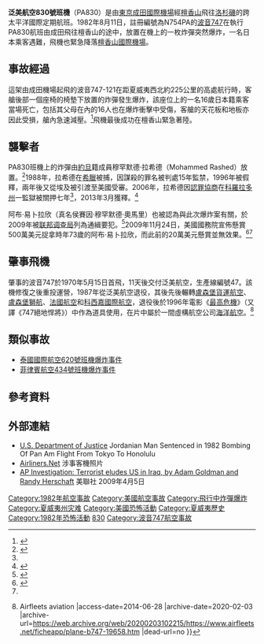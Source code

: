{{Infobox Airliner accident
|name= 泛美航空830號班機爆炸事件
|Crash image= Boeing 747-121, Pan American World Airways - Pan Am AN1937372.jpg
|Image caption= 涉事航機，1983年攝於[[倫敦希斯路機場|倫敦希斯路機場]]
|Date= 1982年8月11日
|Type= 炸彈爆炸（[[恐怖襲擊|恐怖襲擊]]）
|Site= [[太平洋|太平洋]]（[[夏威夷州|夏威夷州]]西北）
|Coordinates= 
|Fatalities= 1
|Injuries= 16
|Aircraft Type= [[波音747|波音747-121]]
|Operator= [[泛美航空|泛美航空]]
|Origin= {{JPN}}[[成田國際機場|新東京國際機場]]<small>（成田機場）</small>
|Last stopover= {{USA}}[[檀香山國際機場|檀香山國際機場]]
|Destination= {{USA}}[[洛杉磯國際機場|洛杉磯國際機場]]
|Tail Number= N754PA
|Ship name= ''Clipper Ocean Rover''（海洋漫遊者快帆號）
|Passengers= 264（一說270）
|Crew= 10（一說15）
|Survivors= 273（一說284）
}}

'''泛美航空830號班機'''（PA830）是由[[東京|東京]][[成田國際機場|成田國際機場]]經[[檀香山|檀香山]]飛往[[洛杉磯|洛杉磯]]的跨太平洋國際定期航班。1982年8月11日，註冊編號為N754PA的[[波音747|波音747]]在執行PA830航班由成田飛往檀香山的途中，放置在機上的一枚炸彈突然爆炸，一名日本乘客遇難，飛機也緊急降落[[檀香山國際機場|檀香山國際機場]]。

== 事故經過 ==
這架由成田機場起飛的波音747-121在距夏威夷西北約225公里的{{convert|36000|ft}}高處航行時，客艙後部一個座椅的椅墊下放置的炸彈發生爆炸，該座位上的一名16歲日本籍乘客當場死亡，包括其父母在內的16人也在爆炸衝擊中受傷，客艙的天花板和地板亦因此受損，艙內急速減壓。<ref>{{cite web|url=http://news.google.com/newspapers?nid=799&dat=19820817&id=KQ4LAAAAIBAJ&sjid=yVEDAAAAIBAJ&pg=6692,4644380|title=FBI investigates airplane explosion|access-date=2014-06-28|archive-date=2021-11-27|archive-url=https://web.archive.org/web/20211127012230/https://news.google.com/newspapers?nid=799&dat=19820817&id=KQ4LAAAAIBAJ&sjid=yVEDAAAAIBAJ&pg=6692%2C4644380|dead-url=no}}</ref>飛機最後成功在檀香山緊急著陸。

== 襲擊者 ==
PA830班機上的炸彈由[[約旦|約旦]]籍{{link-en|5月15日組織|15 May Organization}}成員穆罕默德·拉希德（Mohammed Rashed）放置。<ref name="xinhua">{{cite news|url=http://news.xinhuanet.com/mil/2009-11/26/content_12543273.htm|title=美国悬赏500万美元抓捕巴勒斯坦“炸弹人”|work=[[中国日报|中国日报]]|date=2009-11-26|accessdate=2014-06-28}}</ref>1988年，拉希德在[[希臘|希臘]]被捕，因謀殺的罪名被判處15年監禁，1996年被假釋，兩年後又從埃及被引渡至美國受審。2006年，拉希德因[[認罪協商|認罪協商]]在[[科羅拉多州|科羅拉多州]]一監獄被關押七年<ref name="xinhua"/>，2013年3月獲釋。<ref>{{cite web|url=http://www.nydailynews.com/news/world/airline-bomber-set-released-prison-article-1.1290609|title=Airline bomber convicted in 1982 Pan Am attack set to be released from federal prison|access-date=2014-06-28|archive-date=2020-02-03|archive-url=https://web.archive.org/web/20200203102153/https://www.nydailynews.com/news/world/airline-bomber-set-released-prison-article-1.1290609|dead-url=no}}</ref>

阿布·易卜拉欣（真名侯賽因·穆罕默德·奧馬里）也被認為與此次爆炸案有關，於2009年被[[联邦调查局|联邦调查局]]列為通緝要犯。<ref>{{cite web |url=http://www.sfexaminer.com/nation/ap/48688602.html |title=Notorious bomb maker from '80s to be put on FBI's terrorist list |deadurl=yes |archiveurl=https://www.webcitation.org/5iQI8lALu?url=http://www.sfexaminer.com/nation/ap/48688602.html |archivedate=2009-07-21 }}</ref>2009年11月24日，美國國務院宣佈懸賞500萬美元捉拿時年73歲的阿布·易卜拉欣，而此前的20萬美元懸賞並無效果。<ref>{{cite web|url=http://www.msnbc.msn.com/id/34132680|title=U.S. offers $5 million reward for 'Bomb Man'|access-date=2014-06-28|archive-date=2012-11-03|archive-url=https://web.archive.org/web/20121103222034/http://www.msnbc.msn.com/id/34132680|dead-url=no}}</ref><ref name="xinhua"/>

== 肇事飛機 ==
肇事的波音747於1970年5月15日首飛，11天後交付泛美航空，生產線編號47。該機修復之後重投運營，1987年從泛美航空退役，其後先後輾轉[[盧森堡貨運航空|盧森堡貨運航空]]、[[獅子航空_(盧森堡)|盧森堡獅航]]、[[法國航空|法國航空]]和[[科西嘉國際航空|科西嘉國際航空]]，退役後於1996年電影《[[747絕地悍將|最高危機]]》（又譯《747絕地悍將》）中作為道具使用，在片中屬於一間虛構航空公司[[海洋航空|海洋航空]]。<ref>{{Cite web |url=http://www.airfleets.net/ficheapp/plane-b747-19658.htm |title=Corsair F-GIMJ (Boeing 747 - MSN 19658)  (Ex LX-FCV N754PA ) {{!}}  Airfleets  aviation |access-date=2014-06-28 |archive-date=2020-02-03 |archive-url=https://web.archive.org/web/20200203102215/https://www.airfleets.net/ficheapp/plane-b747-19658.htm |dead-url=no }}</ref>

== 類似事故 ==
* [[泰國國際航空620號班機爆炸事件|泰國國際航空620號班機爆炸事件]]
* [[菲律賓航空434號班機爆炸事件|菲律賓航空434號班機爆炸事件]]

== 參考資料 ==
{{reflist}}

== 外部連結 ==
* [http://www.usdoj.gov/opa/pr/2006/March/06_crm_172.html U.S. Department of Justice] {{Wayback|url=http://www.usdoj.gov/opa/pr/2006/March/06_crm_172.html |date=20090530212604 }} Jordanian Man Sentenced in 1982 Bombing Of Pan Am Flight From Tokyo To Honolulu
* [http://www.airliners.net/search/photo.search?cnsearch=19658/47&distinct_entry=true Airliners.Net] {{Wayback|url=http://www.airliners.net/search/photo.search?cnsearch=19658%2F47&distinct_entry=true |date=20121111180911 }} 涉事客機照片
* [http://news.yahoo.com/s/ap/20090405/ap_on_re_us/elusive_terrorist AP Investigation: Terrorist eludes US in Iraq, by Adam Goldman and Randy Herschaft] {{Wayback|url=http://news.yahoo.com/s/ap/20090405/ap_on_re_us/elusive_terrorist |date=20090411135939 }}  美聯社 2009年4月5日

{{1982年航空事故}}

[[Category:1982年航空事故|Category:1982年航空事故]]
[[Category:美國航空事故|Category:美國航空事故]]
[[Category:飛行中炸彈爆炸|Category:飛行中炸彈爆炸]]
[[Category:夏威夷州灾难|Category:夏威夷州灾难]]
[[Category:美國恐怖活動|Category:美國恐怖活動]]
[[Category:夏威夷歷史|Category:夏威夷歷史]]
[[Category:1982年恐怖活動|Category:1982年恐怖活動]]
[[Category:泛美航空公司航空事故|830]]
[[Category:波音747航空事故|Category:波音747航空事故]]